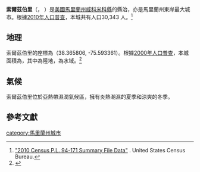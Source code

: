 <!-- Infobox begins !-->{{Infobox settlement
|official_name            = 索爾茲伯里<br>City of Salisbury
|settlement_type          = [[城市|城市]]
|nickname                 = 德爾馬瓦的十字路口
|motto                    =
|image_skyline            = SalisburySign.jpg
|imagesize                = 250px
|image_caption            = 美國13號商務公路標誌
|image_flag               = 
|image_seal               = 
|image_map = Wicomico County Maryland Incorporated and Unincorporated areas Salisbury Highlighted.svg
|mapsize                  = 250px
|map_caption              = 索爾茲伯里在馬里蘭州中的位置
|image_map1               =
|mapsize1                 =
|map_caption1             =
|subdivision_type         = [[世界地理索引|國家]]
|subdivision_type1        = [[美國州份|州]]
|subdivision_type2        = [[縣_(美國)|縣]]
|subdivision_name         = {{USA}}
|subdivision_name1        = {{flag|Maryland}}
|subdivision_name2        = {{Flagicon image|Flag_of_Wicomico_County,_Maryland.gif|size=22px}} [[威科米科縣_(馬里蘭州)|威科米科縣]]
|government_type          = 市長制
|leader_party             = 民主黨
|leader_title             = 市長
|leader_name              = 吉姆·艾爾頓
|leader_title1            = [[市議會|市議會]]
|leader_name1             = {{ubl|雅各布·戴|泰瑞·科恩|勞拉·米切爾|歐仁妮·P·希爾茲|蒂姆·史派}}|
|established_title        = 成立
|established_title2       = 註冊成立
|established_date         = 1732年
|established_date2        = 1854年
|area_magnitude           =
|area_footnotes           = <ref name ="Gazetteer files"/>
|area_total_km2           = 35.92
|area_total_sq_mi         = 13.87
|area_land_km2            = 34.71
|area_land_sq_mi          = 13.40
|area_water_km2           = 1.22
|area_water_sq_mi         = 0.47
|area_water_percent       = 3.39
|area_metro_sq_mi         =
|population_footnotes     = <ref name ="FactFinder"/>
|population_as_of         = [[2010年美國人口普查|2010年]]
|population_est           = 31243
|pop_est_as_of            = 2012<ref name="2012 Pop Estimate">{{cite web|title=Population Estimates|url=http://www.census.gov/popest/data/cities/totals/2012/SUB-EST2012.html|publisher=[[United_States_Census_Bureau|United States Census Bureau]]|accessdate=2013-06-26|archive-url=https://www.webcitation.org/6HQu4Spqa?url=http://www.census.gov/popest/data/cities/totals/2012/SUB-EST2012.html|archive-date=2013-06-17|dead-url=yes}}</ref>
|population_note          = 2010 CSA pop'n. 176,657
|population_total         = 30343
|population_metro         = 125,203
|population_urban         =
|population_density_km2   = 874.3
|population_density_sq_mi = 2264.4
|timezone                 = [[北美東部時區|北美東部時區]]
|utc_offset               = -5
|timezone_DST             = 北美東部時區
|utc_offset_DST           = -4
|coordinates_display      = inline,title
|coordinates_type         = region:US_type:city
|latd = 38 |latm = 21 |lats = 57 |latNS = N
|longd = 75 |longm = 35 |longs = 36 |longEW = W
|elevation_m              = 8
|elevation_ft             = 26
|website                  = [http://www.ci.salisbury.md.us www.ci.salisbury.md.us]
|postal_code_type         = [[美國郵政編碼|ZIP代碼]]
|postal_code              = 21801-21804
|area_code                = 410、443
|blank_name               = [[聯邦信息處理標準|FIPS代碼]]
|blank_info               = 24-69925
|blank1_name              = [[地名信息系統|GNIS代碼]]
|blank1_info              = 0591221
|footnotes                =
}}
<!-- Infobox ends !-->

'''索爾茲伯里'''（{{lang en|'''Salisbury'''}}， {{IPAc-en|ˈ|s|ɔː|l|z|b|ər|i}}）是[[美國|美國]][[馬里蘭州|馬里蘭州]][[威科米科縣_(馬里蘭州)|威科米科縣]]的縣治{{GR|6}}，亦是馬里蘭州東岸最大城市。根據[[美國2010年人口普查|2010年人口普查]]，本城共有人口30,343 人。<ref>[http://www2.census.gov/census_2010/01-Redistricting_File--PL_94-171/California/ "2010 Census P.L. 94-171 Summary File Data"] {{Wayback|url=http://www2.census.gov/census_2010/01-Redistricting_File--PL_94-171/California/ |date=20130807061126 }}. United States Census Bureau.</ref>

==地理==
索爾茲伯里的座標為{{coord|38|21|57|N|75|35|36|W|type:city}}（38.365806, -75.593361）。{{GR|1}}根據[[美國2000年人口普查|2000年人口普查]]，本城面積為{{convert|13.87|sqmi|sqkm|2}}，其中{{convert|13.40|sqmi|sqkm|2}}為陸地，{{convert|0.47|sqmi|sqkm|2}}為水域。<ref name ="Gazetteer files">{{cite web|title=US Gazetteer files 2010|url=http://www.census.gov/geo/www/gazetteer/files/Gaz_places_national.txt|publisher=[[United_States_Census_Bureau|United States Census Bureau]]|accessdate=2013-01-25|archive-url=https://www.webcitation.org/699nOulzi?url=http://www.census.gov/geo/www/gazetteer/files/Gaz_places_national.txt|archive-date=2012-07-14|dead-url=yes}}</ref>

==氣候==
索爾茲伯里位於亞熱帶濕潤氣候區，擁有炎熱潮濕的夏季和涼爽的冬季。

{{Weather box|width=auto
|metric first= Y
|single line= Y
|collapsed =
|location = 马里兰州{{link-en|索爾茲伯里區域機場|Salisbury–Ocean City–Wicomico Regional Airport}}（1991–2020年正常值，1906年至今極端數據）
| Jan record high F =  77
| Feb record high F =  80
| Mar record high F =  93
| Apr record high F =  96
| May record high F =  98
| Jun record high F = 102
| Jul record high F = 106
| Aug record high F = 106
| Sep record high F = 100
| Oct record high F =  98
| Nov record high F =  85
| Dec record high F =  77
<!--
“1. Location »”里选本站
“2. Product »”里选“Monthly summarized data”
“3. Options »”第一选项“Year range：”里填1991-2020，再选“Max temp”或者“Min temp”的默认后，再将结果贴入表格
-->
| Jan avg record high F = 68.1
| Feb avg record high F = 68.5
| Mar avg record high F = 76.8
| Apr avg record high F = 84.4
| May avg record high F = 89.9
| Jun avg record high F = 94.4
| Jul avg record high F = 97.0
| Aug avg record high F = 94.7
| Sep avg record high F = 90.9
| Oct avg record high F = 84.8
| Nov avg record high F = 75.1
| Dec avg record high F = 68.7
|year avg record high F = 97.8
| Jan high F = 45.5
| Feb high F = 48.2
| Mar high F = 55.3
| Apr high F = 66.1
| May high F = 74.4
| Jun high F = 82.9
| Jul high F = 87.5
| Aug high F = 85.4
| Sep high F = 79.5
| Oct high F = 69.2
| Nov high F = 58.6
| Dec high F = 49.8
|year high F = 66.9
| Jan low F = 28.0
| Feb low F = 29.2
| Mar low F = 35.2
| Apr low F = 44.1
| May low F = 53.2
| Jun low F = 62.6
| Jul low F = 68.3
| Aug low F = 66.3
| Sep low F = 59.9
| Oct low F = 47.8
| Nov low F = 37.9
| Dec low F = 31.4
|year low F = 47.0
| Jan avg record low F =  8.2
| Feb avg record low F = 12.4
| Mar avg record low F = 18.7
| Apr avg record low F = 28.2
| May avg record low F = 37.2
| Jun avg record low F = 46.4
| Jul avg record low F = 55.9
| Aug avg record low F = 54.1
| Sep avg record low F = 44.5
| Oct avg record low F = 30.9
| Nov avg record low F = 21.7
| Dec avg record low F = 15.7
|year avg record low F =  5.6
| Jan record low F = −10
| Feb record low F = −4
| Mar record low F = 1
| Apr record low F = 15
| May record low F = 28
| Jun record low F = 37
| Jul record low F = 42
| Aug record low F = 45
| Sep record low F = 34
| Oct record low F = 23
| Nov record low F = 10
| Dec record low F = −6
|precipitation colour = green
| Jan precipitation inch = 3.51
| Feb precipitation inch = 3.25
| Mar precipitation inch = 4.17
| Apr precipitation inch = 3.42
| May precipitation inch = 3.73
| Jun precipitation inch = 4.03
| Jul precipitation inch = 4.73
| Aug precipitation inch = 5.27
| Sep precipitation inch = 4.48
| Oct precipitation inch = 4.15
| Nov precipitation inch = 3.16
| Dec precipitation inch = 3.59

| Jul snow inch = 0.0
| Aug snow inch = 0.0
| Sep snow inch = 0.0
| Oct snow inch = 0.0
| Nov snow inch = 0.0
| Dec snow inch = 0.9
| Jan snow inch = 2.5
| Feb snow inch = 3.4
| Mar snow inch = 1.0
| Apr snow inch = 0.2
| May snow inch = 0.0
| Jun snow inch = 0.0
|year snow inch = 8.0
|unit precipitation days= 0.01 in
|Jan precipitation days =10.5
|Feb precipitation days = 9.7
|Mar precipitation days =11.5
|Apr precipitation days =10.9
|May precipitation days =11.7
|Jun precipitation days =10.9
|Jul precipitation days =10.2
|Aug precipitation days = 9.4
|Sep precipitation days = 9.1
|Oct precipitation days = 9.0
|Nov precipitation days = 8.7
|Dec precipitation days =10.7
|unit snow days=0.1 in
|Jan snow days= 1.5
|Feb snow days= 1.5
|Mar snow days= 0.6
|Apr snow days= 0.2
|May snow days= 0.0
|Jun snow days= 0.0
|Jul snow days= 0.0
|Aug snow days= 0.0
|Sep snow days= 0.0
|Oct snow days= 0.0
|Nov snow days= 0.1
|Dec snow days= 0.8
|source = NOAA<ref name="SBY 1991-2020 normals">{{cite web |format=pdf |url=https://www.ncei.noaa.gov/access/services/data/v1?dataset=normals-monthly-1991-2020&startDate=0001-01-01&endDate=9996-12-31&stations=USW00093720&format=pdf |publisher=National Oceanic and Atmospheric Administration |title=Summary of Monthly Normals 1991–2020 |access-date=2021-10-30 |archive-date=2021-10-30 |archive-url=https://web.archive.org/web/20211030033627/https://www.ncei.noaa.gov/access/services/data/v1?dataset=normals-monthly-1991-2020&startDate=0001-01-01&endDate=9996-12-31&stations=USW00093720&format=pdf |dead-url=no }}</ref><ref name="NWS Wakefield, VA">{{cite web |url = https://www.weather.gov/wrh/climate?wfo=akq |title = NowData – NOAA Online Weather Data |publisher = [[National_Oceanic_and_Atmospheric_Administration|National Oceanic and Atmospheric Administration]] |accessdate = 2021-10-30 |archive-date = 2021-12-15 |archive-url = https://web.archive.org/web/20211215221722/https://www.weather.gov/wrh/climate?wfo=akq |dead-url = no }}</ref>
}}

==參考文獻==
{{reflist|2}}

[[category:馬里蘭州城市|category:馬里蘭州城市]]